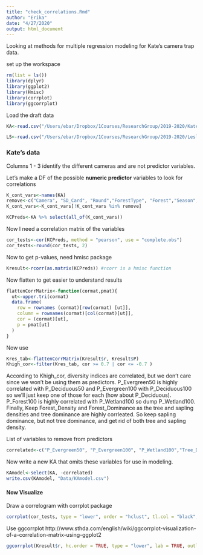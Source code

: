 ```yaml
---
title: "check_correlations.Rmd"
author: "Erika"
date: "4/27/2020"
output: html_document
---
```


Looking at methods for multiple regression modeling for Kate's camera trap data.

set up the workspace
```r
rm(list = ls())
library(dplyr)
library(ggplot2)
library(Hmisc)
library(corrplot)
library(ggcorrplot)

```
Load the draft data
```r
KA<-read.csv("/Users/ebar/Dropbox/1Courses/ResearchGroup/2019-2020/Kate Andy/Covariates_draft2.csv")

LS<-read.csv("/Users/ebar/Dropbox/1Courses/ResearchGroup/2019-2020/Leslie/SYEvariables.csv")
```

### Kate's data
Columns 1 - 3 identify the different cameras and are not predictor variables. 

Let's make a DF of the possible **numeric predictor** variables to look for correlations

```r
K_cont_vars<-names(KA)
remove<-c("Camera", "SD_Card", "Round","ForestType", "Forest","Season", "Cam_Model")
K_cont_vars<-K_cont_vars[!K_cont_vars %in% remove]

KCPreds<-KA %>% select(all_of(K_cont_vars))
```
Now I need a correlation matrix of the variables

```r
cor_tests<-cor(KCPreds, method = "pearson", use = "complete.obs")
cor_tests<-round(cor_tests, 2)
```
Now to get p-values, need hmisc package
```r
Kresult<-rcorr(as.matrix(KCPreds)) #rcorr is a hmisc function

```
Now flatten to get easier to understand results
```r
flattenCorrMatrix<-function(cormat,pmat){
  ut<-upper.tri(cormat)
  data.frame(
    row = rownames (cormat)[row(cormat) [ut]],
    column = rownames(cormat)[col(cormat)[ut]],
    cor = (cormat)[ut],
    p = pmat[ut]
  )
}
```
Now use
```r
Kres_tab<-flattenCorrMatrix(Kresult$r, Kresult$P)
Khigh_cor<-filter(Kres_tab, cor >= 0.7 | cor <= -0.7 )
```
According to Khigh_cor, diversity indices are correlated, but we don't care since we won't be using them as predictors.  P_Evergreen50 is highly correlated with P_Deciduous50 and P_Evergreen100 with P_Deciduous100 so we'll just keep one of those for each (how about P_Deciduous).  P_Forest100 is highly correlated with P_Wetland100 so dump P_Wetland100.  Finally, Keep Forest_Density and Forest_Dominance as the tree and sapling densities and tree dominance are highly corrleated.  So keep sapling dominance, but not tree dominance, and get rid of both tree and sapling density.

List of variables to remove from predictors
```r
correlated<-c("P_Evergreen50", "P_Evergreen100", "P_Wetland100","Tree_Density", "Sap_Density", "Tree_Dominance")
```
Now write a new KA that omits these variables for use in modeling.

```r
KAmodel<-select(KA, -correlated)
write.csv(KAmodel, "Data/KAmodel.csv")
```


#### Now Visualize

Draw a correlogram with corrplot package

```r
corrplot(cor_tests, type = "lower", order = "hclust", tl.col = "black", tl.srt = 45)
```
Use ggcorrplot
http://www.sthda.com/english/wiki/ggcorrplot-visualization-of-a-correlation-matrix-using-ggplot2

```r
ggcorrplot(Kresult$r, hc.order = TRUE, type = "lower", lab = TRUE, outline.col = "white", p.mat = Kresult$P, insig = "blank" )
```



